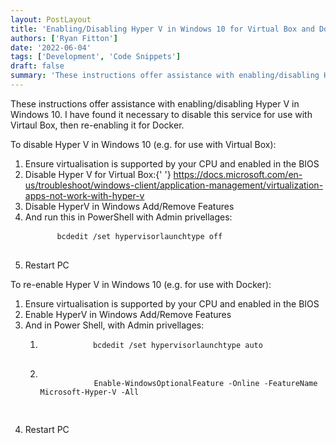 ```yaml
---
layout: PostLayout
title: 'Enabling/Disabling Hyper V in Windows 10 for Virtual Box and Docker development'
authors: ['Ryan Fitton']
date: '2022-06-04'
tags: ['Development', 'Code Snippets']
draft: false
summary: 'These instructions offer assistance with enabling/disabling Hyper V in Windows 10. I have found it necessary to disable this service for use with Virtaul Box, then re-enabling it for Docker. To disable Hyper V in Windows 10 (e.g. for use with Virtual Box): Ensure virtualisation is supported by your CPU and enabled in the BIOS [&amp;hellip;]'
---
```


<p>
  These instructions offer assistance with enabling/disabling Hyper V in Windows 10. I have found it
  necessary to disable this service for use with Virtaul Box, then re-enabling it for Docker.
</p>
<p>To disable Hyper V in Windows 10 (e.g. for use with Virtual Box): </p>
<ol>
  <li>Ensure virtualisation is supported by your CPU and enabled in the BIOS</li>
  <li>
    Disable Hyper V for Virtual Box:{' '}
    <a
      href="https://docs.microsoft.com/en-us/troubleshoot/windows-client/application-management/virtualization-apps-not-work-with-hyper-v"
      target="_blank"
      rel="noopener"
    >
      https://docs.microsoft.com/en-us/troubleshoot/windows-client/application-management/virtualization-apps-not-work-with-hyper-v
    </a>
  </li>
  <li>Disable HyperV in Windows Add/Remove Features</li>
  <li>
    And run this in PowerShell with Admin privellages:
    <pre class="language-markup">
      <code class="language-markup">bcdedit /set hypervisorlaunchtype off</code>
    </pre>
  </li>
  <li>Restart PC</li>
</ol>
<p>To re-enable Hyper V in Windows 10 (e.g. for use with Docker): </p>
<ol>
  <li>Ensure virtualisation is supported by your CPU and enabled in the BIOS</li>
  <li>Enable HyperV in Windows Add/Remove Features</li>
  <li>
    And in Power Shell, with Admin privellages:
    <ol>
      <li>
        <pre class="language-markup">
          <code class="language-markup">bcdedit /set hypervisorlaunchtype auto</code>
        </pre>
      </li>
      <li>
        <pre class="language-markup">
          <code class="language-markup">
            Enable-WindowsOptionalFeature -Online -FeatureName Microsoft-Hyper-V -All
          </code>
        </pre>
      </li>
    </ol>
  </li>
  <li>Restart PC</li>
</ol>
